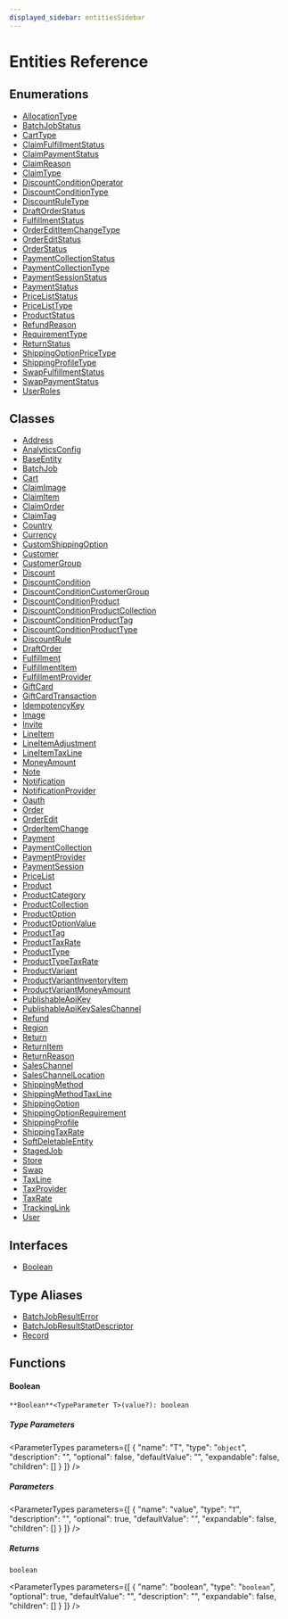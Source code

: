 ```yaml
---
displayed_sidebar: entitiesSidebar
---
```



# Entities Reference

## Enumerations

- [AllocationType](enums/AllocationType.mdx)
- [BatchJobStatus](enums/BatchJobStatus.mdx)
- [CartType](enums/CartType.mdx)
- [ClaimFulfillmentStatus](enums/ClaimFulfillmentStatus.mdx)
- [ClaimPaymentStatus](enums/ClaimPaymentStatus.mdx)
- [ClaimReason](enums/ClaimReason.mdx)
- [ClaimType](enums/ClaimType.mdx)
- [DiscountConditionOperator](enums/DiscountConditionOperator.mdx)
- [DiscountConditionType](enums/DiscountConditionType.mdx)
- [DiscountRuleType](enums/DiscountRuleType.mdx)
- [DraftOrderStatus](enums/DraftOrderStatus.mdx)
- [FulfillmentStatus](enums/FulfillmentStatus.mdx)
- [OrderEditItemChangeType](enums/OrderEditItemChangeType.mdx)
- [OrderEditStatus](enums/OrderEditStatus.mdx)
- [OrderStatus](enums/OrderStatus.mdx)
- [PaymentCollectionStatus](enums/PaymentCollectionStatus.mdx)
- [PaymentCollectionType](enums/PaymentCollectionType.mdx)
- [PaymentSessionStatus](enums/PaymentSessionStatus.mdx)
- [PaymentStatus](enums/PaymentStatus.mdx)
- [PriceListStatus](enums/PriceListStatus.mdx)
- [PriceListType](enums/PriceListType.mdx)
- [ProductStatus](enums/ProductStatus.mdx)
- [RefundReason](enums/RefundReason.mdx)
- [RequirementType](enums/RequirementType.mdx)
- [ReturnStatus](enums/ReturnStatus.mdx)
- [ShippingOptionPriceType](enums/ShippingOptionPriceType.mdx)
- [ShippingProfileType](enums/ShippingProfileType.mdx)
- [SwapFulfillmentStatus](enums/SwapFulfillmentStatus.mdx)
- [SwapPaymentStatus](enums/SwapPaymentStatus.mdx)
- [UserRoles](enums/UserRoles.mdx)

## Classes

- [Address](classes/Address.mdx)
- [AnalyticsConfig](classes/AnalyticsConfig.mdx)
- [BaseEntity](classes/BaseEntity.mdx)
- [BatchJob](classes/BatchJob.mdx)
- [Cart](classes/Cart.mdx)
- [ClaimImage](classes/ClaimImage.mdx)
- [ClaimItem](classes/ClaimItem.mdx)
- [ClaimOrder](classes/ClaimOrder.mdx)
- [ClaimTag](classes/ClaimTag.mdx)
- [Country](classes/Country.mdx)
- [Currency](classes/Currency.mdx)
- [CustomShippingOption](classes/CustomShippingOption.mdx)
- [Customer](classes/Customer.mdx)
- [CustomerGroup](classes/CustomerGroup.mdx)
- [Discount](classes/Discount.mdx)
- [DiscountCondition](classes/DiscountCondition.mdx)
- [DiscountConditionCustomerGroup](classes/DiscountConditionCustomerGroup.mdx)
- [DiscountConditionProduct](classes/DiscountConditionProduct.mdx)
- [DiscountConditionProductCollection](classes/DiscountConditionProductCollection.mdx)
- [DiscountConditionProductTag](classes/DiscountConditionProductTag.mdx)
- [DiscountConditionProductType](classes/DiscountConditionProductType.mdx)
- [DiscountRule](classes/DiscountRule.mdx)
- [DraftOrder](classes/DraftOrder.mdx)
- [Fulfillment](classes/Fulfillment.mdx)
- [FulfillmentItem](classes/FulfillmentItem.mdx)
- [FulfillmentProvider](classes/FulfillmentProvider.mdx)
- [GiftCard](classes/GiftCard.mdx)
- [GiftCardTransaction](classes/GiftCardTransaction.mdx)
- [IdempotencyKey](classes/IdempotencyKey.mdx)
- [Image](classes/Image.mdx)
- [Invite](classes/Invite.mdx)
- [LineItem](classes/LineItem.mdx)
- [LineItemAdjustment](classes/LineItemAdjustment.mdx)
- [LineItemTaxLine](classes/LineItemTaxLine.mdx)
- [MoneyAmount](classes/MoneyAmount.mdx)
- [Note](classes/Note.mdx)
- [Notification](classes/Notification.mdx)
- [NotificationProvider](classes/NotificationProvider.mdx)
- [Oauth](classes/Oauth.mdx)
- [Order](classes/Order.mdx)
- [OrderEdit](classes/OrderEdit.mdx)
- [OrderItemChange](classes/OrderItemChange.mdx)
- [Payment](classes/Payment.mdx)
- [PaymentCollection](classes/PaymentCollection.mdx)
- [PaymentProvider](classes/PaymentProvider.mdx)
- [PaymentSession](classes/PaymentSession.mdx)
- [PriceList](classes/PriceList.mdx)
- [Product](classes/Product.mdx)
- [ProductCategory](classes/ProductCategory.mdx)
- [ProductCollection](classes/ProductCollection.mdx)
- [ProductOption](classes/ProductOption.mdx)
- [ProductOptionValue](classes/ProductOptionValue.mdx)
- [ProductTag](classes/ProductTag.mdx)
- [ProductTaxRate](classes/ProductTaxRate.mdx)
- [ProductType](classes/ProductType.mdx)
- [ProductTypeTaxRate](classes/ProductTypeTaxRate.mdx)
- [ProductVariant](classes/ProductVariant.mdx)
- [ProductVariantInventoryItem](classes/ProductVariantInventoryItem.mdx)
- [ProductVariantMoneyAmount](classes/ProductVariantMoneyAmount.mdx)
- [PublishableApiKey](classes/PublishableApiKey.mdx)
- [PublishableApiKeySalesChannel](classes/PublishableApiKeySalesChannel.mdx)
- [Refund](classes/Refund.mdx)
- [Region](classes/Region.mdx)
- [Return](classes/Return.mdx)
- [ReturnItem](classes/ReturnItem.mdx)
- [ReturnReason](classes/ReturnReason.mdx)
- [SalesChannel](classes/SalesChannel.mdx)
- [SalesChannelLocation](classes/SalesChannelLocation.mdx)
- [ShippingMethod](classes/ShippingMethod.mdx)
- [ShippingMethodTaxLine](classes/ShippingMethodTaxLine.mdx)
- [ShippingOption](classes/ShippingOption.mdx)
- [ShippingOptionRequirement](classes/ShippingOptionRequirement.mdx)
- [ShippingProfile](classes/ShippingProfile.mdx)
- [ShippingTaxRate](classes/ShippingTaxRate.mdx)
- [SoftDeletableEntity](classes/SoftDeletableEntity.mdx)
- [StagedJob](classes/StagedJob.mdx)
- [Store](classes/Store.mdx)
- [Swap](classes/Swap.mdx)
- [TaxLine](classes/TaxLine.mdx)
- [TaxProvider](classes/TaxProvider.mdx)
- [TaxRate](classes/TaxRate.mdx)
- [TrackingLink](classes/TrackingLink.mdx)
- [User](classes/User.mdx)

## Interfaces

- [Boolean](interfaces/Boolean.mdx)

## Type Aliases

- [BatchJobResultError](types/BatchJobResultError.mdx)
- [BatchJobResultStatDescriptor](types/BatchJobResultStatDescriptor.mdx)
- [Record](types/Record.mdx)

## Functions

#### Boolean

`**Boolean**<TypeParameter T>(value?): boolean`

##### Type Parameters

<ParameterTypes parameters={[
  {
    "name": "T",
    "type": "`object`",
    "description": "",
    "optional": false,
    "defaultValue": "",
    "expandable": false,
    "children": []
  }
]} />

##### Parameters

<ParameterTypes parameters={[
  {
    "name": "value",
    "type": "`T`",
    "description": "",
    "optional": true,
    "defaultValue": "",
    "expandable": false,
    "children": []
  }
]} />

##### Returns

`boolean`

<ParameterTypes parameters={[
  {
    "name": "boolean",
    "type": "`boolean`",
    "optional": true,
    "defaultValue": "",
    "description": "",
    "expandable": false,
    "children": []
  }
]} />
